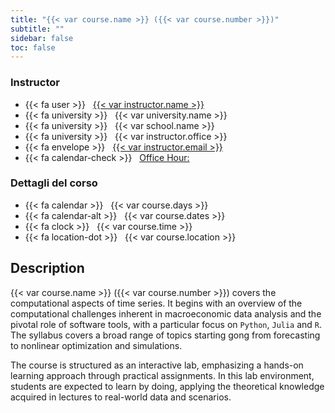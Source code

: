 ```yaml
---
title: "{{< var course.name >}} ({{< var course.number >}})"
subtitle: ""
sidebar: false
toc: false
---
```



::: {.grid .course-details}

::: {.g-col-6}
### Instructor

- {{< fa user >}} &nbsp; [{{< var instructor.name >}}]({{< var instructor.url >}})
- {{< fa university >}} &nbsp; {{< var university.name >}}
- {{< fa university >}} &nbsp; {{< var school.name >}}
- {{< fa university >}} &nbsp; {{< var instructor.office >}}
- {{< fa envelope >}} &nbsp; [{{< var instructor.email >}}](mailto:{{< var instructor.email >}})
- {{< fa calendar-check >}} &nbsp; [Office Hour:]({{< var instructor.appointment_url >}})
:::

::: {.g-col-6}
### Dettagli del corso

- {{< fa calendar >}} &nbsp; {{< var course.days >}}
- {{< fa calendar-alt >}} &nbsp; {{< var course.dates >}}
- {{< fa clock >}} &nbsp; {{< var course.time >}}
- {{< fa location-dot >}} &nbsp; {{< var course.location >}}

:::

:::

## Description

[{{< var course.name >}} ({{< var course.number >}})]{.coursename} covers the computational aspects of time series. It begins with an overview of the computational challenges inherent in macroeconomic data analysis and the pivotal role of software tools, with a particular focus on `Python`, `Julia` and `R`. The syllabus covers a broad range of topics starting gong from forecasting to nonlinear optimization and simulations. 

The course is structured as an interactive lab, emphasizing a hands-on learning approach through practical assignments. In this lab environment, students are expected to learn by doing, applying the theoretical knowledge acquired in lectures to real-world data and scenarios.








